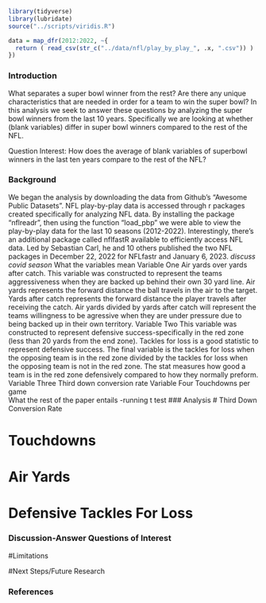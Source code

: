 ```{r}
library(tidyverse)
library(lubridate)
source("../scripts/viridis.R")

data = map_dfr(2012:2022, ~{
  return ( read_csv(str_c("../data/nfl/play_by_play_", .x, ".csv")) )
})

```
### Introduction
What separates a super bowl winner from the rest? Are there any unique characteristics that are needed in order for a team to win the super bowl? In this analysis we seek to answer these questions by analyzing the super bowl winners from the last 10 years. Specifically we are looking at whether (blank variables) differ in super bowl winners compared to the rest of the NFL. 
 
 Question Interest: How does the average of blank variables of superbowl winners in the last ten years compare to the rest of the NFL?

### Background
We began the analysis by downloading the data from Github's "Awesome Public Datasets". NFL play-by-play data is accessed through r packages created specifically for analyzing NFL data. By installing the package "nflreadr", then using the function "load_pbp" we were able to view the play-by-play data for the last 10 seasons (2012-2022). Interestingly, there's an additional package called nflfastR available to efficiently access NFL data. Led by Sebastian Carl, he and 10 others published the two NFL packages in December 22, 2022 for NFLfastr and January 6, 2023. 
*discuss covid season*
What the variables mean
  Variable One
Air yards over yards after catch. This variable was constructed to represent the teams aggressiveness when they are backed up behind their own 30 yard line. Air yards represents the forward distance the ball travels in the air to the target. Yards after catch represents the forward distance the player travels after receiving the catch. Air yards divided by yards after catch will represent the teams willingness to be agressive when they are under pressure due to being backed up in their own territory. 
  Variable Two
This variable was constructed to represent defensive success-specifically in the red zone (less than 20 yards from the end zone). Tackles for loss is a good statistic to represent defensive success. The final variable is the tackles for loss when the opposing team is in the red zone divided by the tackles for loss when the opposing team is not in the red zone. The stat measures how good a team is in the red zone defensively compared to how they normally preform.
  Variable Three
Third down conversion rate
  Variable Four
Touchdowns per game  
What the rest of the paper entails
-running t test
### Analysis
# Third Down Conversion Rate

# Touchdowns

# Air Yards

# Defensive Tackles For Loss


### Discussion-Answer Questions of Interest

#Limitations

#Next Steps/Future Research

### References


